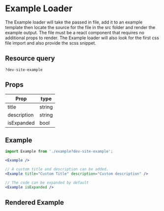 
# Example Loader

The Example loader will take the passed in file, add it to an example template then locate the source for the file in the src folder and render the example output.
The file must be a react component that requires no additional props to render. The Example loader will also look for the first css file import and also provide 
the scss snippet.

## Resource query

`?dev-site-example`

## Props

Prop | type
--- | ---
title | string
description | string
isExpanded | bool

## Example

```jsx
import Example from './example?dev-site-example';

<Example />

// A custom title and description can be added.
<Example title="Custom Title" description="Custom description" />

// The code can be expanded by default
<Example isExpanded />
```

## Rendered Example

<Example />
